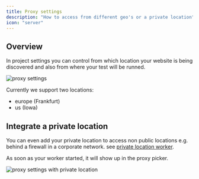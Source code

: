 ```yaml
---
title: Proxy settings
description: "How to access from different geo's or a private location"
icon: "server"
---
```


## Overview

In project settings you can control from which location your website is being discovered and also
from where your test will be runned.

<Frame caption="proxy settings">
  <img src="/images/proxy/proxy-settings.png" alt="proxy settings" />
</Frame>

Currently we support two locations:

- europe (Frankfurt)
- us (Iowa)

## Integrate a private location

You can even add your private location to access non public locations e.g. behind a firewall in a
corporate network. see [private location worker](/proxy/private-location).

As soon as your worker started, it will show up in the proxy picker.

<Frame caption="proxy settings with staging environment">
  <img
    src="/images/proxy/proxy-settings-with-private.png"
    alt="proxy settings with private location"
  />
</Frame>
